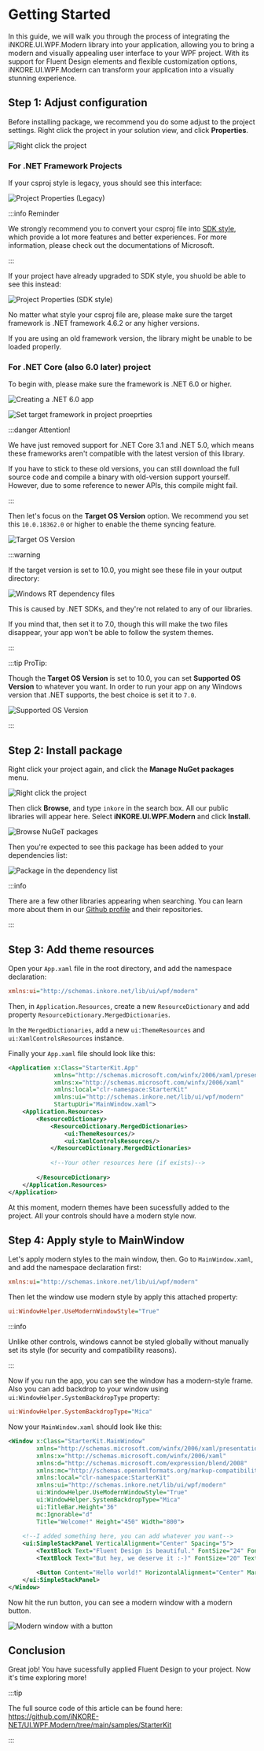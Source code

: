 # Getting Started

In this guide, we will walk you through the process of integrating the iNKORE.UI.WPF.Modern library into your application, allowing you to bring a modern and visually appealing user interface to your WPF project. With its support for Fluent Design elements and flexible customization options, iNKORE.UI.WPF.Modern can transform your application into a visually stunning experience.


## Step 1: Adjust configuration

Before installing package, we recommend you do some adjust to the project settings. Right click the project in your solution view, and click **Properties**.

![Right click the project](right-click-the-project.png)

### For .NET Framework Projects

If your csproj style is legacy, yous should see this interface:

![Project Properties (Legacy)](legacy-csproj-props.png)

:::info Reminder

We strongly recommend you to convert your csproj file into [SDK style](https://learn.microsoft.com/en-us/dotnet/core/project-sdk/overview), which provide a lot more features and better experiences. For more information, please check out the documentations of Microsoft.

:::

If your project have already upgraded to SDK style, you shuold be able to see this instead:

![Project Properties (SDK style)](sdk-csproj-props.png)

No matter what style your csproj file are, please make sure the target framework is .NET framework 4.6.2 or any higher versions.

If you are using an old framework version, the library might be unable to be loaded properly.

### For .NET Core (also 6.0 later) project

To begin with, please make sure the framework is .NET 6.0 or higher.

![Creating a .NET 6.0 app](creating-dotnet-6-project.png)

![Set target framework in project proeprties](dotnet-6-project-props-framework.png)

:::danger Attention!

We have just removed support for .NET Core 3.1 and .NET 5.0, which means these frameworks aren't compatible with the latest version of this library.

If you have to stick to these old versions, you can still download the full source code and compile a binary with old-version support yourself. However, due to some reference to newer APIs, this compile might fail.

:::

Then let's focus on the **Target OS Version** option. We recommend you set this `10.0.18362.0` or higher to enable the theme syncing feature.

![Target OS Version](target-os-version.png)

:::warning

If the target version is set to 10.0, you might see these file in your output directory:

![Windows RT dependency files](the-rt-files.png)

This is caused by .NET SDKs, and they're not related to any of our libraries.

If you mind that, then set it to 7.0, though this will make the two files disappear, your app won't be able to follow the system themes.

:::


:::tip ProTip:

Though the **Target OS Version** is set to 10.0, you can set **Supported OS Version** to whatever you want. In order to run your app on any Windows version that .NET supports, the best choice is set it to `7.0`.

![Supported OS Version](supported-os-version.png)

:::

## Step 2: Install package

Right click your project again, and click the **Manage NuGet packages** menu.

![Right click the project](right-click-the-project.png)

Then click **Browse**, and type `inkore` in the search box. All our public libraries will appear here. Select **iNKORE.UI.WPF.Modern** and click **Install**.

![Browse NuGeT packages](browse-nuget-package.png)

Then you're expected to see this package has been added to your dependencies list:

![Package in the dependency list](package-in-the-deps.png)

:::info

There are a few other libraries appearing when searching. You can learn more about them in our [Github profile](https://github.com/iNKORE-NET) and their repositories.

:::

## Step 3: Add theme resources

Open your `App.xaml` file in the root directory, and add the namespace declaration:

```ini
xmlns:ui="http://schemas.inkore.net/lib/ui/wpf/modern"
```

Then, in `Application.Resources`, create a new `ResourceDictionary` and add property `ResourceDictionary.MergedDictionaries`.

In the `MergedDictionaries`, add a new `ui:ThemeResources` and `ui:XamlControlsResources` instance.

Finally your `App.xaml` file should look like this:

```xml title="App.xaml"
<Application x:Class="StarterKit.App"
             xmlns="http://schemas.microsoft.com/winfx/2006/xaml/presentation"
             xmlns:x="http://schemas.microsoft.com/winfx/2006/xaml"
             xmlns:local="clr-namespace:StarterKit" 
             xmlns:ui="http://schemas.inkore.net/lib/ui/wpf/modern"
             StartupUri="MainWindow.xaml">
    <Application.Resources>
        <ResourceDictionary>
            <ResourceDictionary.MergedDictionaries>
                <ui:ThemeResources/>
                <ui:XamlControlsResources/>
            </ResourceDictionary.MergedDictionaries>
            
            <!--Your other resources here (if exists)-->
            
        </ResourceDictionary>
    </Application.Resources>
</Application>
```

At this moment, modern themes have been sucessfully added to the project. All your controls should have a modern style now.


## Step 4: Apply style to MainWindow

Let's apply modern styles to the main window, then. Go to `MainWindow.xaml`, and add the namespace declaration first:

```ini
xmlns:ui="http://schemas.inkore.net/lib/ui/wpf/modern"
```

Then let the window use modern style by apply this attached property:

```ini
ui:WindowHelper.UseModernWindowStyle="True"
```

:::info

Unlike other controls, windows cannot be styled globally without manually set its style (for security and compatibility reasons).

:::

Now if you run the app, you can see the window has a modern-style frame. Also you can add backdrop to your window using `ui:WindowHelper.SystemBackdropType` property:

```ini
ui:WindowHelper.SystemBackdropType="Mica"
```

Now your `MainWindow.xaml` should look like this:

```xml title="MainWindow.xaml"
<Window x:Class="StarterKit.MainWindow"
        xmlns="http://schemas.microsoft.com/winfx/2006/xaml/presentation"
        xmlns:x="http://schemas.microsoft.com/winfx/2006/xaml"
        xmlns:d="http://schemas.microsoft.com/expression/blend/2008"
        xmlns:mc="http://schemas.openxmlformats.org/markup-compatibility/2006"
        xmlns:local="clr-namespace:StarterKit" 
        xmlns:ui="http://schemas.inkore.net/lib/ui/wpf/modern"
        ui:WindowHelper.UseModernWindowStyle="True"
        ui:WindowHelper.SystemBackdropType="Mica"
        ui:TitleBar.Height="36"
        mc:Ignorable="d"
        Title="Welcome!" Height="450" Width="800">
    
    <!--I added something here, you can add whatever you want-->
    <ui:SimpleStackPanel VerticalAlignment="Center" Spacing="5">
        <TextBlock Text="Fluent Design is beautiful." FontSize="24" FontWeight="Bold" TextAlignment="Center"/>
        <TextBlock Text="But hey, we deserve it :-)" FontSize="20" TextAlignment="Center"/>

        <Button Content="Hello world!" HorizontalAlignment="Center" Margin="0,20,0,0"/>
    </ui:SimpleStackPanel>
</Window>
```

Now hit the run button, you can see a modern window with a modern button.

![Modern window with a button](modern-window-with-button.png)

## Conclusion

Great job! You have sucessfully applied Fluent Design to your project. Now it's time exploring more!

:::tip

The full source code of this article can be found here: https://github.com/iNKORE-NET/UI.WPF.Modern/tree/main/samples/StarterKit

:::
